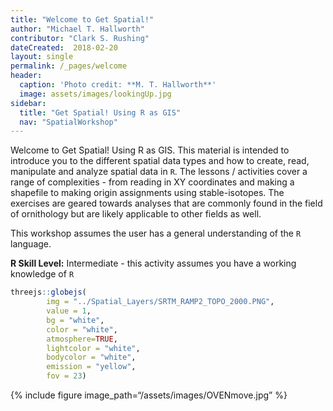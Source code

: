 ```yaml
---
title: "Welcome to Get Spatial!"
author: "Michael T. Hallworth"
contributor: "Clark S. Rushing"
dateCreated:  2018-02-20
layout: single
permalink: /_pages/welcome
header:
  caption: 'Photo credit: **M. T. Hallworth**'
  image: assets/images/lookingUp.jpg
sidebar:
  title: "Get Spatial! Using R as GIS"
  nav: "SpatialWorkshop"
---
```


Welcome to Get Spatial! Using R as GIS. This material is intended to introduce you to the different spatial data types and how to create, read, manipulate and analyze spatial data in `R`. The lessons / activities cover a range of complexities - from reading in XY coordinates and making a shapefile to making origin assignments using stable-isotopes. The exercises are geared towards analyses that are commonly found in the field of ornithology but are likely applicable to other fields as well. 

This workshop assumes the user has a general understanding of the `R` language. 

**R Skill Level:** Intermediate - this activity assumes you have a working knowledge of `R`

```r
threejs::globejs(
        img = "../Spatial_Layers/SRTM_RAMP2_TOPO_2000.PNG",
        value = 1,
        bg = "white",
        color = "white",
        atmosphere=TRUE,
        lightcolor = "white",
        bodycolor = "white",
        emission = "yellow",
        fov = 23)
```
{% include figure image_path="/assets/images/OVENmove.jpg" %}


